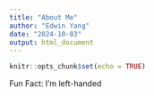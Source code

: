 ```yaml
---
title: "About Me"
author: "Edwin Yang"
date: "2024-10-03"
output: html_document
---
```


```r
knitr::opts_chunk$set(echo = TRUE)
```

Fun Fact: I'm left-handed
